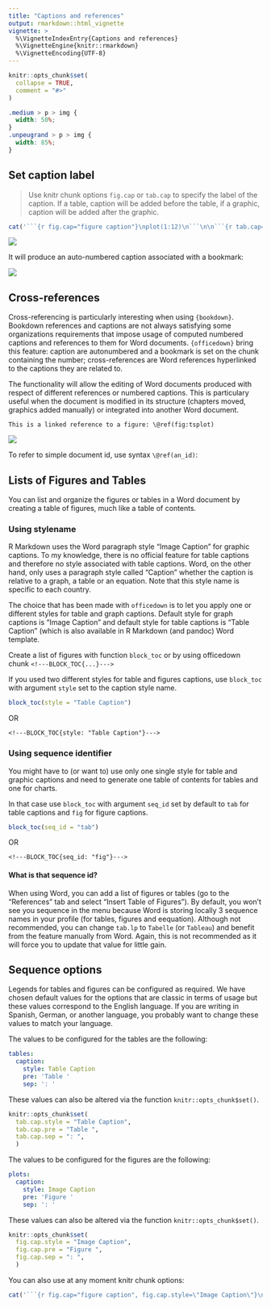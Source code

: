 ```yaml
---
title: "Captions and references"
output: rmarkdown::html_vignette
vignette: >
  %\VignetteIndexEntry{Captions and references}
  %\VignetteEngine{knitr::rmarkdown}
  %\VignetteEncoding{UTF-8}
---
```


```r
knitr::opts_chunk$set(
  collapse = TRUE,
  comment = "#>"
)
```

```css
.medium > p > img {
  width: 50%;
}
.unpeugrand > p > img {
  width: 85%;
}
```

## Set caption label

> Use knitr chunk options `fig.cap` or `tab.cap` to specify the label of the
> caption. If a table, caption will be added before the table, if a graphic,
> caption will be added after the graphic. 

```r
cat('```{r fig.cap="figure caption"}\nplot(1:12)\n```\n\n```{r tab.cap="table caption"}\nhead(iris)\n```')
```

::: unpeugrand

![](../man/figures/CR-r-chunk.png)
:::


It will produce an auto-numbered caption associated with a bookmark:

::: medium

![](../man/figures/CR-caption-bookmark.png)
:::




## Cross-references

Cross-referencing is particularly interesting when using `{bookdown}`. Bookdown
references and captions are not always satisfying some organizations
requirements that impose usage of computed numbered captions and references to
them for Word documents. `{officedown}` bring this feature: caption are autonumbered 
and a bookmark is set on the chunk containing the number; cross-references are Word 
references hyperlinked to the captions they are related to. 

The functionality will allow the editing of Word documents produced with respect of different
references or numbered captions. This is particulary useful when the document is
modified in its structure (chapters moved, graphics added manually) or
integrated into another Word document.

```
This is a linked reference to a figure: \@ref(fig:tsplot)
```


![](../man/figures/CR-reference_hover.png)


To refer to simple document id, use syntax `\@ref(an_id)`:

## Lists of Figures and Tables

You can list and organize the figures or tables in a Word document by creating a table of 
figures, much like a table of contents. 

### Using stylename

R Markdown uses the Word paragraph style "Image Caption" for graphic captions.
To my knowledge, there is no official feature for table captions and therefore no
style associated with table captions. Word, on the other hand, only uses a
paragraph style called "Caption" whether the caption is relative to a graph, a
table or an equation. Note that this style name is specific to each country.

The choice that has been made with `officedown` is to let you apply 
one or different styles for table and graph captions. Default style for graph 
captions is "Image Caption" and default style for table captions is "Table Caption" 
(which is also available in R Markdown (and pandoc) Word template.


Create a list of figures with function `block_toc` or by using 
officedown chunk `<!---BLOCK_TOC{...}--->` 

If you used two different styles for table and figures captions, use `block_toc` with 
argument `style` set to the caption style name.

```r
block_toc(style = "Table Caption")
```

OR

`<!---BLOCK_TOC{style: "Table Caption"}--->` 

### Using sequence identifier 

You might have to (or want to) use only one single style for table and 
graphic captions and need to generate one table of contents for tables and 
one for charts. 

In that case use `block_toc` with argument `seq_id` set by default to `tab` for 
table captions and `fig` for figure captions. 

```r
block_toc(seq_id = "tab")
```

OR

`<!---BLOCK_TOC{seq_id: "fig"}--->` 

#### What is that sequence id?

When using Word, you can add a list of figures or tables (go to the "References"
tab and select "Insert Table of Figures"). By default, you won't see you
sequence in the menu because Word is storing locally 3 sequence names in your
profile (for tables, figures and eequation). Although not recommended, you can
change `tab.lp` to `Tabelle` (or `Tableau`) and benefit from the feature
manually from Word. Again, this is not recommended as it will force you to
update that value for little gain.

## Sequence options

Legends for tables and figures can be configured as required. We have chosen default values for the options that are classic in terms of usage but these values correspond to the English language. If you are writing in Spanish, German, or another language, you probably want to change these values to match your language.


The values to be configured for the tables are the following:

```yaml
tables:
  caption:
    style: Table Caption
    pre: 'Table '
    sep: ': '
```

These values can also be altered via the function `knitr::opts_chunk$set()`.

```r
knitr::opts_chunk$set(
  tab.cap.style = "Table Caption",
  tab.cap.pre = "Table ",
  tab.cap.sep = ": ",
  )
```


The values to be configured for the figures are the following:

```yaml
plots:
  caption:
    style: Image Caption
    pre: 'Figure '
    sep: ': '
```


These values can also be altered via the function `knitr::opts_chunk$set()`.

```r
knitr::opts_chunk$set(
  fig.cap.style = "Image Caption",
  fig.cap.pre = "Figure ",
  fig.cap.sep = ": ",
  )
```

You can also use at any moment knitr chunk options: 

```r
cat('```{r fig.cap="figure caption", fig.cap.style=\"Image Caption\"}\nplot(1:12)\n```\n\n```{r tab.cap="table caption", tab.cap.style=\"Table Caption\"}\nhead(iris)\n```')
```

